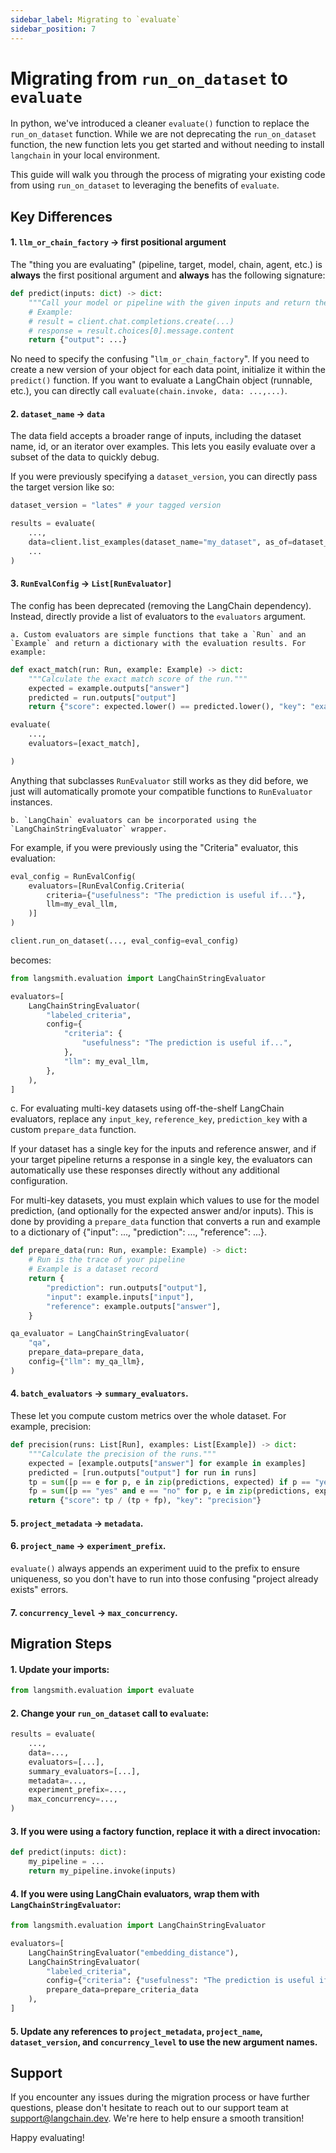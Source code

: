 ```yaml
---
sidebar_label: Migrating to `evaluate`
sidebar_position: 7
---
```


# Migrating from `run_on_dataset` to `evaluate`

In python, we've introduced a cleaner `evaluate()` function to replace the `run_on_dataset` function. While we are not deprecating the `run_on_dataset` function, the new function lets you get started and without needing to install `langchain` in your local environment.

This guide will walk you through the process of migrating your existing code from using `run_on_dataset` to leveraging the benefits of `evaluate`.

## Key Differences

#### 1. `llm_or_chain_factory` -> first positional argument

The "thing you are evaluating" (pipeline, target, model, chain, agent, etc.) is **always** the first positional argument and **always** has the following signature:

```python
def predict(inputs: dict) -> dict:
    """Call your model or pipeline with the given inputs and return the predictions."""
    # Example:
    # result = client.chat.completions.create(...)
    # response = result.choices[0].message.content
    return {"output": ...}
```

No need to specify the confusing "`llm_or_chain_factory`". If you need to create a new version of your object for each data point, initialize it within the `predict()` function.
If you want to evaluate a LangChain object (runnable, etc.), you can directly call `evaluate(chain.invoke, data: ...,...)`.

#### 2. `dataset_name` -> `data`

The data field accepts a broader range of inputs, including the dataset name, id, or an iterator over examples. This lets you easily evaluate over a subset of the data to quickly debug.

If you were previously specifying a `dataset_version`, you can directly pass the target version like so:

```python
dataset_version = "lates" # your tagged version

results = evaluate(
    ...,
    data=client.list_examples(dataset_name="my_dataset", as_of=dataset_version),
    ...
)

```

#### 3. `RunEvalConfig` -> `List[RunEvaluator]`

The config has been deprecated (removing the LangChain dependency). Instead, directly provide a list of evaluators to the `evaluators` argument.

    a. Custom evaluators are simple functions that take a `Run` and an `Example` and return a dictionary with the evaluation results. For example:

```python
def exact_match(run: Run, example: Example) -> dict:
    """Calculate the exact match score of the run."""
    expected = example.outputs["answer"]
    predicted = run.outputs["output"]
    return {"score": expected.lower() == predicted.lower(), "key": "exact_match"}

evaluate(
    ...,
    evaluators=[exact_match],

)
```

Anything that subclasses `RunEvaluator` still works as they did before, we just will automatically promote your compatible functions to `RunEvaluator` instances.

    b. `LangChain` evaluators can be incorporated using the `LangChainStringEvaluator` wrapper.

For example, if you were previously using the "Criteria" evaluator, this evaluation:

```python
eval_config = RunEvalConfig(
    evaluators=[RunEvalConfig.Criteria(
        criteria={"usefulness": "The prediction is useful if..."},
        llm=my_eval_llm,
    )]
)

client.run_on_dataset(..., eval_config=eval_config)
```

becomes:

```python
from langsmith.evaluation import LangChainStringEvaluator

evaluators=[
    LangChainStringEvaluator(
        "labeled_criteria",
        config={
            "criteria": {
                "usefulness": "The prediction is useful if...",
            },
            "llm": my_eval_llm,
        },
    ),
]
```

c. For evaluating multi-key datasets using off-the-shelf LangChain evaluators, replace any `input_key`, `reference_key`, `prediction_key` with a custom `prepare_data` function.

If your dataset has a single key for the inputs and reference answer, and if your target pipeline returns a response in a single key, the evaluators can automatically use these responses directly without any additional configuration.

For multi-key datasets, you must explain which values to use for the model prediction, (and optionally for the expected answer and/or inputs). This is done by providing a `prepare_data` function that converts a run and example to a dictionary of {"input": ..., "prediction": ..., "reference": ...}.

```python
def prepare_data(run: Run, example: Example) -> dict:
    # Run is the trace of your pipeline
    # Example is a dataset record
    return {
        "prediction": run.outputs["output"],
        "input": example.inputs["input"],
        "reference": example.outputs["answer"],
    }

qa_evaluator = LangChainStringEvaluator(
    "qa",
    prepare_data=prepare_data,
    config={"llm": my_qa_llm},
)
```

#### 4. `batch_evaluators` -> `summary_evaluators`.

These let you compute custom metrics over the whole dataset. For example, precision:

```python
def precision(runs: List[Run], examples: List[Example]) -> dict:
    """Calculate the precision of the runs."""
    expected = [example.outputs["answer"] for example in examples]
    predicted = [run.outputs["output"] for run in runs]
    tp = sum([p == e for p, e in zip(predictions, expected) if p == "yes"])
    fp = sum([p == "yes" and e == "no" for p, e in zip(predictions, expected)])
    return {"score": tp / (tp + fp), "key": "precision"}
```

#### 5. `project_metadata` -> `metadata`.

#### 6. `project_name` -> `experiment_prefix`.

`evaluate()` always appends an experiment uuid to the prefix to ensure uniqueness, so you don't have to
run into those confusing "project already exists" errors.

#### 7. `concurrency_level` -> `max_concurrency`.

## Migration Steps

#### 1. Update your imports:

```python
from langsmith.evaluation import evaluate
```

#### 2. Change your `run_on_dataset` call to `evaluate`:

```python
results = evaluate(
    ...,
    data=...,
    evaluators=[...],
    summary_evaluators=[...],
    metadata=...,
    experiment_prefix=...,
    max_concurrency=...,
)
```

#### 3. If you were using a factory function, replace it with a direct invocation:

```python
def predict(inputs: dict):
    my_pipeline = ...
    return my_pipeline.invoke(inputs)
```

#### 4. If you were using LangChain evaluators, wrap them with `LangChainStringEvaluator`:

```python
from langsmith.evaluation import LangChainStringEvaluator

evaluators=[
    LangChainStringEvaluator("embedding_distance"),
    LangChainStringEvaluator(
        "labeled_criteria",
        config={"criteria": {"usefulness": "The prediction is useful if..."}},
        prepare_data=prepare_criteria_data
    ),
]
```

#### 5. Update any references to `project_metadata`, `project_name`, `dataset_version`, and `concurrency_level` to use the new argument names.

## Support

If you encounter any issues during the migration process or have further questions, please don't hesitate to reach out to our support team at [support@langchain.dev](mailto:support@langchain.dev). We're here to help ensure a smooth transition!

Happy evaluating!
